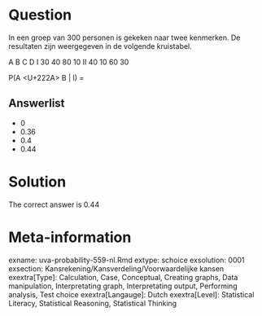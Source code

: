 Question
========

In een groep van 300 personen is gekeken naar twee kenmerken. De resultaten zijn weergegeven in de volgende kruistabel.

A B C D
I 30 40 80 10
II 40 10 60 30

P(A <U+222A> B | I) = 

Answerlist
----------
* 0
* 0.36
* 0.4
* 0.44

Solution
========

The correct answer is  0.44 

Meta-information
================
exname: uva-probability-559-nl.Rmd 
extype: schoice 
exsolution: 0001 
exsection: Kansrekening/Kansverdeling/Voorwaardelijke kansen
exextra[Type]: Calculation, Case, Conceptual, Creating graphs, Data manipulation, Interpretating graph, Interpretating output, Performing analysis, Test choice 
exextra[Langauge]: Dutch 
exextra[Level]: Statistical Literacy, Statistical Reasoning, Statistical Thinking 
